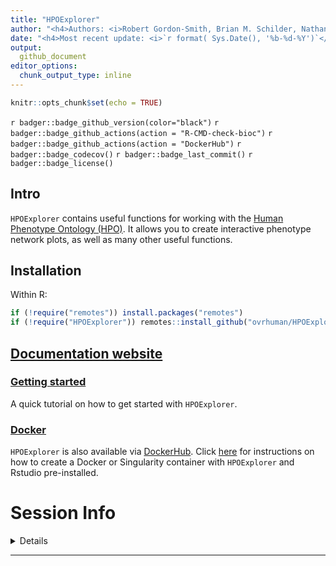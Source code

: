 ```yaml
---
title: "HPOExplorer" 
author: "<h4>Authors: <i>Robert Gordon-Smith, Brian M. Schilder, Nathan G .Skene</i></h4>" 
date: "<h4>Most recent update: <i>`r format( Sys.Date(), '%b-%d-%Y')`</i></h4>"
output:
  github_document 
editor_options: 
  chunk_output_type: inline
---
```


```r
knitr::opts_chunk$set(echo = TRUE)
```

`r badger::badge_github_version(color="black")`
`r badger::badge_github_actions(action = "R-CMD-check-bioc")`
`r badger::badge_github_actions(action = "DockerHub")`
`r badger::badge_codecov()`
`r badger::badge_last_commit()`
`r badger::badge_license()`

## Intro

`HPOExplorer` contains useful functions for working with the
[Human Phenotype Ontology (HPO)](https://hpo.jax.org/app/). 
It allows you to create interactive phenotype network plots,
as well as many other useful functions.

## Installation

Within R: 

```r
if (!require("remotes")) install.packages("remotes")
if (!require("HPOExplorer")) remotes::install_github("ovrhuman/HPOExplorer")
```

## [Documentation website](https://neurogenomics.github.io/HPOExplorer/)

### [Getting started](https://neurogenomics.github.io/HPOExplorer/articles/HPOExplorer.html)

A quick tutorial on how to get started with `HPOExplorer`.

### [Docker](https://neurogenomics.github.io/HPOExplorer/articles/docker.html) 

`HPOExplorer` is also available via [DockerHub](https://hub.docker.com/repository/docker/neurogenomicslab/hpoexplorer). 
Click
[here](https://neurogenomics.github.io/HPOExplorer/articles/docker.html)
for instructions on how to create a Docker or Singularity
container with `HPOExplorer` and Rstudio pre-installed. 


# Session Info 

<details> 

```r
utils::sessionInfo()
```

</details>  
<hr>
